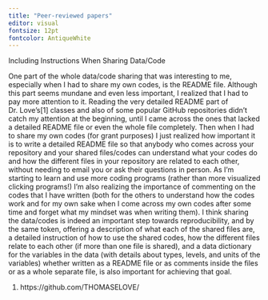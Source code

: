 ```yaml
---
title: "Peer-reviewed papers"
editor: visual
fontsize: 12pt
fontcolor: AntiqueWhite
---
```


Including Instructions When Sharing Data/Code

One part of the whole data/code sharing that was interesting to me, especially when I had to share my own codes, is the README file. Although this part seems mundane and even less important, I realized that I had to pay more attention to it. Reading the very detailed README part of Dr. Love's[1] classes and also of some popular GitHub repositories didn’t catch my attention at the beginning, until I came across the ones that lacked a detailed README file or even the whole file completely. Then when I had to share my own codes (for grant purposes) I just realized how important it is to write a detailed README file so that anybody who comes across your repository and your shared files/codes can understand what your codes do and how the different files in your repository are related to each other, without needing to email you or ask their questions in person. As I’m starting to learn and use more coding programs (rather than more visualized clicking programs!) I’m also realizing the importance of commenting on the codes that I have written (both for the others to understand how the codes work and for my own sake when I come across my own codes after some time and forget what my mindset was when writing them). I think sharing the data/codes is indeed an important step towards reproducibility, and by the same token, offering a description of what each of the shared files are, a detailed instruction of how to use the shared codes, how the different files relate to each other (if more than one file is shared), and a data dictionary for the variables in the data (with details about types, levels, and units of the variables) whether written as a README file or as comments inside the files or as a whole separate file, is also important for achieving that goal.

1. https://github.com/THOMASELOVE/

 

